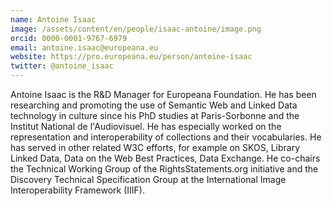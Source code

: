 ```yaml
---
name: Antoine Isaac
image: /assets/content/en/people/isaac-antoine/image.png
orcid: 0000-0001-9767-6979
email: antoine.isaac@europeana.eu
website: https://pro.europeana.eu/person/antoine-isaac
twitter: @antoine_isaac
---
```

Antoine Isaac is the R&D Manager for Europeana Foundation. He has been researching and promoting the use of Semantic Web and Linked Data technology in culture since his PhD studies at Paris-Sorbonne and the Institut National de l'Audiovisuel. He has especially worked on the representation and interoperability of collections and their vocabularies. He has served in other related W3C efforts, for example on SKOS, Library Linked Data, Data on the Web Best Practices, Data Exchange. He co-chairs the Technical Working Group of the RightsStatements.org initiative and the Discovery Technical Specification Group at the International Image Interoperability Framework (IIIF).
